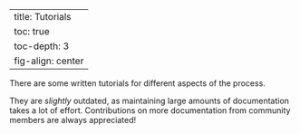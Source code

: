 
---
title: Tutorials
toc: true
toc-depth: 3
fig-align: center
---

There are some written tutorials for different aspects of the process.

They are _slightly_ outdated, as maintaining large amounts of documentation takes a lot of effort. Contributions on more documentation from community members are always appreciated!